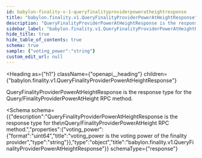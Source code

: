 ```yaml
---
id: babylon-finality-v-1-queryfinalityproviderpoweratheightresponse
title: "babylon.finality.v1.QueryFinalityProviderPowerAtHeightResponse"
description: "QueryFinalityProviderPowerAtHeightResponse is the response type for the"
sidebar_label: "babylon.finality.v1.QueryFinalityProviderPowerAtHeightResponse"
hide_title: true
hide_table_of_contents: true
schema: true
sample: {"voting_power":"string"}
custom_edit_url: null
---
```



<Heading
  as={"h1"}
  className={"openapi__heading"}
  children={"babylon.finality.v1.QueryFinalityProviderPowerAtHeightResponse"}
>
</Heading>



QueryFinalityProviderPowerAtHeightResponse is the response type for the
Query/FinalityProviderPowerAtHeight RPC method.

<Schema
  schema={{"description":"QueryFinalityProviderPowerAtHeightResponse is the response type for the\nQuery/FinalityProviderPowerAtHeight RPC method.","properties":{"voting_power":{"format":"uint64","title":"voting_power is the voting power of the finality provider","type":"string"}},"type":"object","title":"babylon.finality.v1.QueryFinalityProviderPowerAtHeightResponse"}}
  schemaType={"response"}
>
  
</Schema>
            